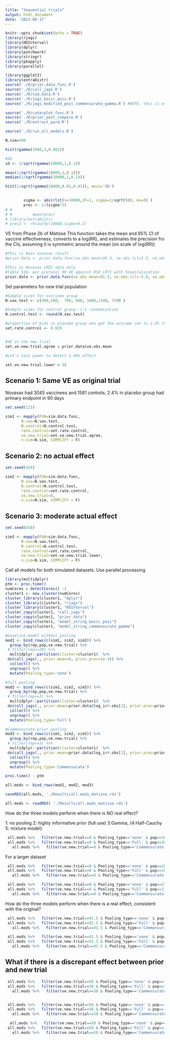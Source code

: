 ```yaml
---
title: "Sequential trials"
output: html_document
date: '2022-08-17'
---
```


```r
knitr::opts_chunk$set(echo = TRUE)
library(rjags)
library(HDInterval)
library(dplyr)
library(patchwork)
library(stringr)
library(pbapply)
library(parallel)

library(ggplot2)
library(extraDistr)
source('./R/prior.data.func.R')
source('./R/call_jags.R')
source('./R/sim.data.R')
source('./R/jags_basic_pois.R')
source('./R/jags_modified_pois_commensurate_gamma.R') #NOTE, this is experimental version

source('./R/caterplot.func.R')
source('./R/prior_post_compare.R')
source('./R/extract_parm.R')

source('./R/run_all_models.R')

N.sim=500

```


```r
hist(rgamma(1000,1,0.001))

#SD
sd <- 1/sqrt(rgamma(10000,1,0.1))

mean(1/sqrt(rgamma(10000,1,0.1)))
median(1/sqrt(rgamma(10000,1,0.1)))

hist(1/sqrt(rgamma(10000,0.01,0.01)), main='SD')

 
        sigma <- abs(rlst(n=10000,df=1, sigma=1/sqrt(50), mu=0) )
  	    prec <- 1/(sigma^2)
# # 	    
# # 	    mean(prec)
# library(extraDistr)
# prec2 <- rhcauchy(10000,sigma=0.2)
```


VE from Phase 2b of Matisse This function takes the mean and 95% CI of vaccine effectiveness, converts to a log(RR), and estimates the precision fro the CIs, assuming it is symmetric around the mean (on scale of log(RR))
```r
#This is main novavax result
#prior.data <- prior.data.func(ve.obs.mean=39.4, ve.obs.lcl=5.3, ve.obs.ucl=61.2, N_cases_orig =c(35,41), pop_orig= c(1430, 2765))

#This is Novavax LMIC data only
#Table S16: per protocol 90 VE against RSV LRTI with hospitalization
prior.data <- prior.data.func(ve.obs.mean=91.5, ve.obs.lcl=-5.6, ve.obs.ucl=99.8, N_cases_orig =c(3,1), pop_orig= c(103, 405))
```

Set parameters for new trial population

```r

#Sample sizes for vaccinee group
N.vax.test <- c(300,500,  700, 900, 1000,1500, 3700 )

#Sample sizes for control group--1:1 randomization
N.control.test <- round(N.vax.test)

#proportion of kids in placebo group who get the outcome set to 2.9% (0.029) for Phase2b pfizer
set.rate.control <- 0.029


#VE in the new trial
set.ve.new.trial.agree = prior.data$ve.obs.mean

#Let's test power to detect a 60% effect

set.ve.new.trial.lower = 50

```

## Scenario 1: Same VE as original trial
Novavax had 3045 vaccinees and 1581 controls; 2.4% in placebo group had primary endpoint in 90 days
```r
set.seed(123)

sim1 <- mapply(FUN=sim.data.func, 
       N.vax=N.vax.test, 
       N.control=N.control.test,  
       rate.control=set.rate.control, 
       ve.new.trial=set.ve.new.trial.agree,
       n.sim=N.sim, SIMPLIFY = F)
```

## Scenario 2: no actual effect
```r
set.seed(456)

sim2 <- mapply(FUN=sim.data.func, 
       N.vax=N.vax.test, 
       N.control=N.control.test,  
       rate.control=set.rate.control, 
       ve.new.trial=0,
       n.sim=N.sim, SIMPLIFY = F)
```

## Scenario 3: moderate actual effect
```r
set.seed(456)

sim3 <- mapply(FUN=sim.data.func, 
       N.vax=N.vax.test, 
       N.control=N.control.test,  
       rate.control=set.rate.control, 
       ve.new.trial=set.ve.new.trial.lower,
       n.sim=N.sim, SIMPLIFY = F)
```

Call all models for both simulated datasets. Use parallel processing
```r

library(multidplyr)
ptm <- proc.time()
numCores = detectCores() -1
cluster1 <- new_cluster(numCores)
cluster_library(cluster1, "dplyr")
cluster_library(cluster1, "rjags")
cluster_library(cluster1, "HDInterval")
cluster_copy(cluster1, "call_jags")
cluster_copy(cluster1, "prior.data")
cluster_copy(cluster1, "model_string_basic_pois")
cluster_copy(cluster1, "model_string_commensurate_gamma")

#baseline model without pooling
mod1 <- bind_rows(c(sim1, sim2, sim3)) %>%
  group_by(rep,pop,ve.new.trial) %>%
 # filter(rep<=20) %>%
  multidplyr::partition(cluster=cluster1)  %>%
 do(call_jags(., prior.mean=0, prior.prec=1e-4)) %>%
  collect() %>%
  ungroup() %>%
  mutate(Pooling_type='none')

#full pooling
mod2 <- bind_rows(c(sim1, sim2, sim3)) %>%
  group_by(rep,pop,ve.new.trial) %>%
 # filter(rep<=3) %>%
  multidplyr::partition(cluster=cluster1)  %>%
 do(call_jags(., prior.mean=prior.data$log_irr.obs[1], prior.prec=prior.data$prec.log.irr.obs)) %>%
  collect() %>%
  ungroup() %>%
  mutate(Pooling_type='Full')

#Commensurate prior pooling
mod3 <- bind_rows(c(sim1, sim2, sim3)) %>%
  group_by(rep,pop,ve.new.trial) %>%
 # filter(rep<=3) %>%
  multidplyr::partition(cluster=cluster1)  %>%
 do(call_jags(., prior.mean=prior.data$log_irr.obs[1], prior.prec=prior.data$prec.log.irr.obs, model.select=model_string_commensurate_gamma)) %>%
  collect() %>%
  ungroup() %>%
  mutate(Pooling_type='Commensurate')

proc.time() - ptm

all.mods <- bind_rows(mod1, mod2, mod3)

saveRDS(all.mods, './Results/all.mods_matisse.rds')
```

```r
all.mods <- readRDS( './Results/all.mods_matisse.rds')

```


How do the three models perform when there is NO real effect?

1: no pooling 2: highly informative prior (full use) 3:Gamma, (4:Half-Cauchy 5: mixture model)
```r

 all.mods %>%   filter(ve.new.trial==0 & Pooling_type=='none' & pop==300) %>%   caterplot.func() +
 all.mods %>%   filter(ve.new.trial==0 & Pooling_type=='Full' & pop==300) %>%   caterplot.func() +
   all.mods %>%   filter(ve.new.trial==0 & Pooling_type=='Commensurate' & pop==300) %>%   caterplot.func()


```
For a larger dataset
```r
 all.mods %>%   filter(ve.new.trial==0 & Pooling_type=='none' & pop==1000) %>%   caterplot.func() +
 all.mods %>%   filter(ve.new.trial==0 & Pooling_type=='Full' & pop==1000) %>%   caterplot.func() +
   all.mods %>%   filter(ve.new.trial==0 & Pooling_type=='Commensurate' & pop==1000) %>%   caterplot.func()


```
```r
 all.mods %>%   filter(ve.new.trial==0 & Pooling_type=='none' & pop==3700) %>%   caterplot.func() +
 all.mods %>%   filter(ve.new.trial==0 & Pooling_type=='Full' & pop==3700) %>%   caterplot.func() +
   all.mods %>%   filter(ve.new.trial==0 & Pooling_type=='Commensurate' & pop==3700) %>%   caterplot.func()


```

How do the three models perform when there is a real effect, consistent with the original?

```r
 all.mods %>%   filter(ve.new.trial==91.5 & Pooling_type=='none' & pop==300) %>%   caterplot.func() +
 all.mods %>%   filter(ve.new.trial==91.5 & Pooling_type=='Full' & pop==300) %>%   caterplot.func() +
   all.mods %>%   filter(ve.new.trial==91.5 & Pooling_type=='Commensurate' & pop==300) %>%   caterplot.func()
```

```r
 all.mods %>%   filter(ve.new.trial==91.5 & Pooling_type=='none' & pop==3700) %>%   caterplot.func() +
 all.mods %>%   filter(ve.new.trial==91.5 & Pooling_type=='Full' & pop==3700) %>%   caterplot.func() +
   all.mods %>%   filter(ve.new.trial==91.5 & Pooling_type=='Commensurate' & pop==3700) %>%   caterplot.func()


```
## What if there is a discrepant effect between prior and new trial
```r
 all.mods %>%   filter(ve.new.trial==50 & Pooling_type=='none' & pop==700) %>%   caterplot.func() +
 all.mods %>%   filter(ve.new.trial==50 & Pooling_type=='Full' & pop==700) %>%   caterplot.func() +
   all.mods %>%   filter(ve.new.trial==50 & Pooling_type=='Commensurate' & pop==700) %>%   caterplot.func()


 all.mods %>%   filter(ve.new.trial==50 & Pooling_type=='none' & pop==1000) %>%   caterplot.func() +
 all.mods %>%   filter(ve.new.trial==50 & Pooling_type=='Full' & pop==1000) %>%   caterplot.func() +
   all.mods %>%   filter(ve.new.trial==50 & Pooling_type=='Commensurate' & pop==1000) %>%   caterplot.func()

  all.mods %>%   filter(ve.new.trial==50 & Pooling_type=='none' & pop==1500) %>%   caterplot.func() +
 all.mods %>%   filter(ve.new.trial==50 & Pooling_type=='Full' & pop==1500) %>%   caterplot.func() +
   all.mods %>%   filter(ve.new.trial==50 & Pooling_type=='Commensurate' & pop==1500) %>%   caterplot.func()

```

